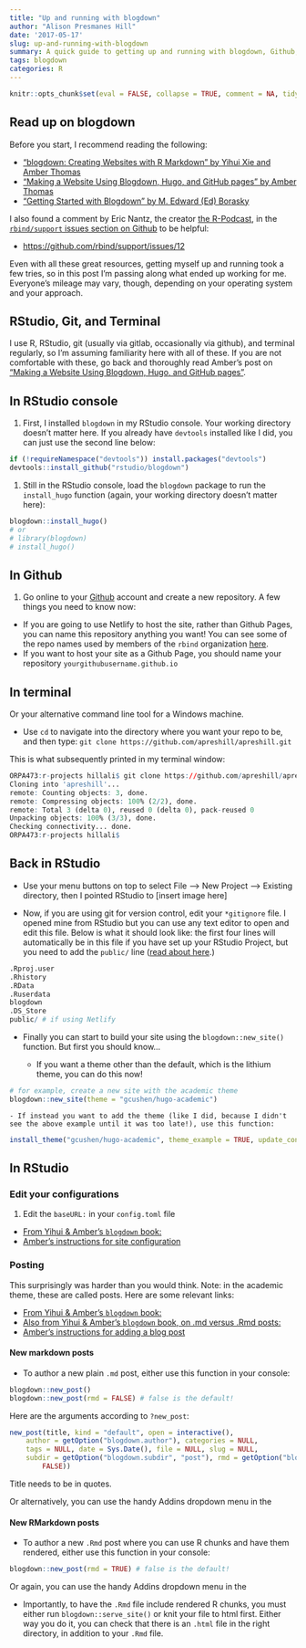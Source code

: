 ```yaml
---
title: "Up and running with blogdown"
author: "Alison Presmanes Hill"
date: '2017-05-17'
slug: up-and-running-with-blogdown
summary: A quick guide to getting up and running with blogdown, Github, and Netlify
tags: blogdown
categories: R
---
```


```r
knitr::opts_chunk$set(eval = FALSE, collapse = TRUE, comment = NA, tidy = FALSE)
```


## Read up on blogdown

Before you start, I recommend reading the following:

* ["blogdown: Creating Websites with R Markdown" by Yihui Xie and Amber Thomas](https://bookdown.org/yihui/blogdown/)
* ["Making a Website Using Blogdown, Hugo, and GitHub pages" by Amber Thomas](https://proquestionasker.github.io/blog/Making_Site/)
* ["Getting Started with Blogdown" by M. Edward (Ed) Borasky](https://www.znmeb.mobi/2017/05/12/getting-started-with-blogdown/)

I also found a comment by Eric Nantz, the creator [the R-Podcast](http://r-podcast.org), in the [`rbind/support` issues section on Github](https://github.com/rbind/support) to be helpful:

* [https://github.com/rbind/support/issues/12](https://github.com/rbind/support/issues/12)

Even with all these great resources, getting myself up and running took a few tries, so in this post I'm passing along what ended up working for me. Everyone's mileage may vary, though, depending on your operating system and your approach.

## RStudio, Git, and Terminal

I use R, RStudio, git (usually via gitlab, occasionally via github), and terminal regularly, so I'm assuming familiarity here with all of these. If you are not comfortable with these, go back and thoroughly read Amber's post on ["Making a Website Using Blogdown, Hugo, and GitHub pages"](https://proquestionasker.github.io/blog/Making_Site/).

## In RStudio console



1. First, I installed `blogdown` in my RStudio console. Your working directory doesn't matter here. If you already have `devtools` installed like I did, you can just use the second line below:

```r
if (!requireNamespace("devtools")) install.packages("devtools")
devtools::install_github("rstudio/blogdown")
```

1. Still in the RStudio console, load the `blogdown` package to run the `install_hugo` function (again, your working directory doesn't matter here): 

```r
blogdown::install_hugo()
# or
# library(blogdown)
# install_hugo()
```

## In Github

1. Go online to your [Github](https://github.com) account and create a new repository. A few things you need to know now:

* If you are going to use Netlify to host the site, rather than Github Pages, you can name this repository anything you want! You can see some of the repo names used by members of the `rbind` organization [here](https://github.com/rbind/repositories).
* If you want to host your site as a Github Page, you should name your repository `yourgithubusername.github.io`
    
## In terminal

Or your alternative command line tool for a Windows machine.
    
* Use `cd` to navigate into the directory where you want your repo to be, and then type:
`git clone https://github.com/apreshill/apreshill.git`

This is what subsequently printed in my terminal window:

```r
ORPA473:r-projects hillali$ git clone https://github.com/apreshill/apreshill.git
Cloning into 'apreshill'...
remote: Counting objects: 3, done.
remote: Compressing objects: 100% (2/2), done.
remote: Total 3 (delta 0), reused 0 (delta 0), pack-reused 0
Unpacking objects: 100% (3/3), done.
Checking connectivity... done.
ORPA473:r-projects hillali$ 
```

## Back in RStudio

* Use your menu buttons on top to select File --> New Project --> Existing directory, then I pointed RStudio to [insert image here]

* Now, if you are using git for version control, edit your `*gitignore` file. I opened mine from RStudio but you can use any text editor to open and edit this file. Below is what it should look like: the first four lines will automatically be in this file if you have set up your RStudio Project, but you need to add the `public/` line ([read about here](https://bookdown.org/yihui/blogdown/version-control.html).)

```r
.Rproj.user
.Rhistory
.RData
.Ruserdata
blogdown
.DS_Store
public/ # if using Netlify
```


* Finally you can start to build your site using the `blogdown::new_site()` function. But first you should know...

    - If you want a theme other than the default, which is the lithium theme, you can do this now!
    
```r
# for example, create a new site with the academic theme
blogdown::new_site(theme = "gcushen/hugo-academic")
```

    
    - If instead you want to add the theme (like I did, because I didn't see the above example until it was too late!), use this function:
    
```r
install_theme("gcushen/hugo-academic", theme_example = TRUE, update_config = TRUE)
```

## In RStudio

### Edit your configurations

1. Edit the `baseURL:` in your `config.toml` file

* [From Yihui & Amber's `blogdown` book:](https://bookdown.org/yihui/blogdown/configuration.html#toml-syntax)
* [Amber's instructions for site configuration](https://proquestionasker.github.io/blog/Making_Site/#site-configuration)


### Posting

This surprisingly was harder than you would think. Note: in the academic theme, these are called posts. Here are some relevant links:

* [From Yihui & Amber's `blogdown` book:](https://bookdown.org/yihui/blogdown/rstudio-ide.html)
* [Also from Yihui & Amber's `blogdown` book, on .md versus .Rmd posts:](https://bookdown.org/yihui/blogdown/output-format.html)
* [Amber's instructions for adding a blog post](https://proquestionasker.github.io/blog/Making_Site/#adding-a-blog-post-or-portfolio-piece)

#### New markdown posts

* To author a new plain `.md` post, either use this function in your console:

```r
blogdown::new_post()
blogdown::new_post(rmd = FALSE) # false is the default!
```

Here are the arguments according to `?new_post`:

```r
new_post(title, kind = "default", open = interactive(), 
    author = getOption("blogdown.author"), categories = NULL, 
    tags = NULL, date = Sys.Date(), file = NULL, slug = NULL, 
    subdir = getOption("blogdown.subdir", "post"), rmd = getOption("blogdown.rmd", 
        FALSE))
```

Title needs to be in quotes.

Or alternatively, you can use the handy Addins dropdown menu in the 

#### New RMarkdown posts

* To author a new `.Rmd` post where you can use R chunks and have them rendered, either use this function in your console:

```r
blogdown::new_post(rmd = TRUE) # false is the default!
```

Or again, you can use the handy Addins dropdown menu in the 

* Importantly, to have the `.Rmd` file include rendered R chunks, you must either run `blogdown::serve_site()` or knit your file to html first. Either way you do it, you can check that there is an `.html` file in the right directory, in addition to your `.Rmd` file.
